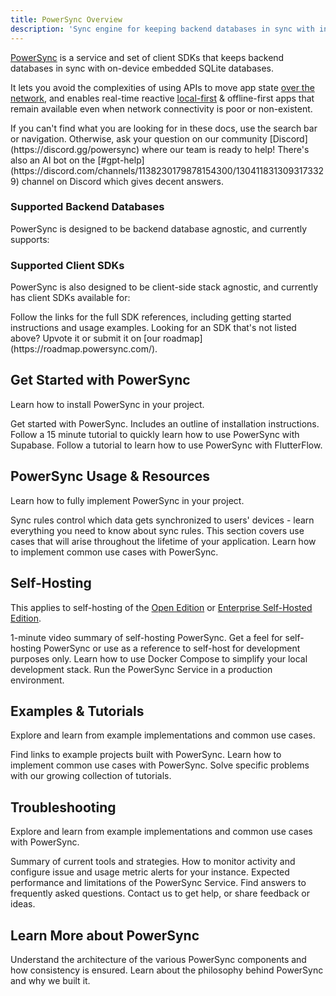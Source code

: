 ```yaml
---
title: PowerSync Overview
description: 'Sync engine for keeping backend databases in sync with in-app SQLite.'
---
```



[PowerSync](https://www.powersync.com/) is a service and set of client SDKs that keeps backend databases in sync with on-device embedded SQLite databases.

It lets you avoid the complexities of using APIs to move app state [over the network](https://www.powersync.com/blog/escaping-the-network-tarpit), and enables real-time reactive [local-first](/resources/local-first-software) & offline-first apps that remain available even when network connectivity is poor or non-existent.

<Note>
  If you can't find what you are looking for in these docs, use the search bar or navigation. Otherwise, ask your question on our community [Discord](https://discord.gg/powersync) where our team is ready to help! There's also an AI bot on the [#gpt-help](https://discord.com/channels/1138230179878154300/1304118313093173329) channel on Discord which gives decent answers.
</Note>

### Supported Backend Databases

PowerSync is designed to be backend database agnostic, and currently supports:

<CardGroup cols={3}>
  <Card title="Postgres" icon="elephant" href="/installation/database-setup/#postgres" />

  <Card title="MongoDB" icon="leaf" href="/installation/database-setup/#mongodb" />

  <Card title="MySQL (Alpha)" icon="dolphin" href="/installation/database-setup/#mysql-alpha" />
</CardGroup>

### Supported Client SDKs

PowerSync is also designed to be client-side stack agnostic, and currently has client SDKs available for:

<ClientSdks />

<Note>
  Follow the links for the full SDK references, including getting started instructions and usage examples. Looking for an SDK that's not listed above? Upvote it or submit it on [our roadmap](https://roadmap.powersync.com/).
</Note>


## Get Started with PowerSync

Learn how to install PowerSync in your project.

<CardGroup cols={3}>
  <Card title="Quickstart / Installation Overview" icon="rocket" href="/installation/quickstart-guide">
    Get started with PowerSync. Includes an outline of installation instructions.
  </Card>

  <Card title="Tutorial: Supabase + PowerSync" icon="bolt" href="/integration-guides/supabase-+-powersync">
    Follow a 15 minute tutorial to quickly learn how to use PowerSync with Supabase.
  </Card>

  <Card title="Tutorial: FlutterFlow + PowerSync" icon="wind" href="/integration-guides/flutterflow-+-powersync">
    Follow a tutorial to learn how to use PowerSync with FlutterFlow.
  </Card>
</CardGroup>

## PowerSync Usage & Resources

Learn how to fully implement PowerSync in your project.

<CardGroup cols={3}>
  <Card title="Sync Rules" icon="filter" href="/usage/sync-rules">
    Sync rules control which data gets synchronized to users' devices - learn everything you need to know about sync rules.
  </Card>

  <Card title="Lifecycle/Maintenance" icon="briefcase" href="/usage/lifecycle-maintenance">
    This section covers use cases that will arise throughout the lifetime of your application.
  </Card>

  <Card title="Use Case Examples" icon="gear" href="/usage/use-case-examples">
    Learn how to implement common use cases with PowerSync.
  </Card>
</CardGroup>

## Self-Hosting

This applies to self-hosting of the [Open Edition](https://www.powersync.com/pricing) or [Enterprise Self-Hosted Edition](https://www.powersync.com/pricing).

<CardGroup cols={3}>
  <Card title="Overview Video" icon="play" href="https://www.youtube.com/watch?v=KtExRZqi5Tg&feature=youtu.be">
    1-minute video summary of self-hosting PowerSync.
  </Card>

  <Card title="Demo App" icon="rocket" href="https://github.com/powersync-ja/self-host-demo">
    Get a feel for self-hosting PowerSync or use as a reference to self-host for development purposes only.
  </Card>

  <Card title="Local Development" icon="file" href="/self-hosting/local-development">
    Learn how to use Docker Compose to simplify your local development stack.
  </Card>

  <Card title="Installation" icon="discord" href="/self-hosting/installation">
    Run the PowerSync Service in a production environment.
  </Card>
</CardGroup>

## Examples & Tutorials

Explore and learn from example implementations and common use cases.

<CardGroup cols={3}>
  <Card title="Demo Apps/Example Projects" icon="code" href="/resources/demo-apps-example-projects">
    Find links to example projects built with PowerSync.
  </Card>

  <Card title="Use Case Examples" icon="gear" href="/usage/use-case-examples">
    Learn how to implement common use cases with PowerSync.
  </Card>

  <Card title="Tutorials" icon="graduation-cap" href="/tutorials/overview">
    Solve specific problems with our growing collection of tutorials.
  </Card>
</CardGroup>

## Troubleshooting

Explore and learn from example implementations and common use cases with PowerSync.

<CardGroup cols={3}>
  <Card title="Troubleshooting Overview" icon="code" href="/resources/troubleshooting">
    Summary of current tools and strategies.
  </Card>

  <Card title="Monitoring & Alerting" icon="bell" href="/usage/tools/monitoring-and-alerting">
    How to monitor activity and configure issue and usage metric alerts for your instance.
  </Card>

  <Card title="Performance & Limits" icon="chart-line" href="/resources/performance-and-limits">
    Expected performance and limitations of the PowerSync Service.
  </Card>

  <Card title="FAQ" icon="question" href="/resources/faq">
    Find answers to frequently asked questions.
  </Card>

  <Card title="Contact Us" icon="discord" href="/resources/contact-us">
    Contact us to get help, or share feedback or ideas.
  </Card>
</CardGroup>

## Learn More about PowerSync

<CardGroup cols={3}>
  <Card title="Architecture" icon="database" href="/architecture/architecture-overview">
    Understand the architecture of the various PowerSync components and how consistency is ensured.
  </Card>

  <Card title="Philosophy" icon="flux-capacitor" href="/intro/powersync-philosophy">
    Learn about the philosophy behind PowerSync and why we built it.
  </Card>
</CardGroup>
